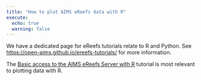 ```yaml
---
title: "How to plot AIMS eReefs data with R"
execute:
  echo: true
  warning: false
---
```


We have a dedicated page for eReefs tutorials relate to R and Python. See [https://open-aims.github.io/ereefs-tutorials/](https://open-aims.github.io/ereefs-tutorials/) for more information.

The [Basic access to the AIMS eReefs Server with R](https://open-aims.github.io/ereefs-tutorials/tutorials/r/access-ereefs-data-server/basic-server-access/basic_server_access_r.html) tutorial is most relevant to plotting data with R.
